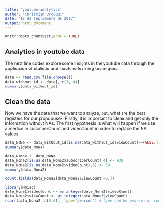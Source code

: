 ```yaml
---
title: "youtube-analytics"
author: "Christian Urcuqui"
date: "18 de septiembre de 2017"
output: html_document
---
```


```r
knitr::opts_chunk$set(echo = TRUE)
```

## Analytics in youtube data

The next line codes explore some insights in the youtube data through the application of statistic and machine learning techniques 

```r
data <- read.csv(file.choose())
data_without_id <- data[,-c(1, 4)]
summary(data_without_id)


```

## Clean the data

Now we have the data that we want to analyze, but, what are the best registers for our propopuse?. Firstly, it is important to clean and get only the information without NAs.
The first hypothesis is what will happen if we use a median in suscriberCount and videoCount in order to replace the NA values 

```r

data_NoNa <- data_without_id[is.na(data_without_id$viewCount)==FALSE,]
summary(data_NoNa)

data_Nona2 <- data_NoNa
data_Nona2[is.na(data_Nona2$subscriberCount),4] <- 938
data_Nona2[is.na(data_Nona2$videoCount),5] <- 59
summary(data_Nona2)

count.fields(data_Nona2[data_Nona2$viewCount!=0,])

```

```r
library(Hmisc)
data_Nona2$videoCount <- as.integer(data_Nona2$videoCount)
data_Nona2$viewCount <- as.integer(data_Nona2$viewCount)
rcorr(data_Nona2[,c(5,6)], type="pearson") # type can be pearson or spearman

```



